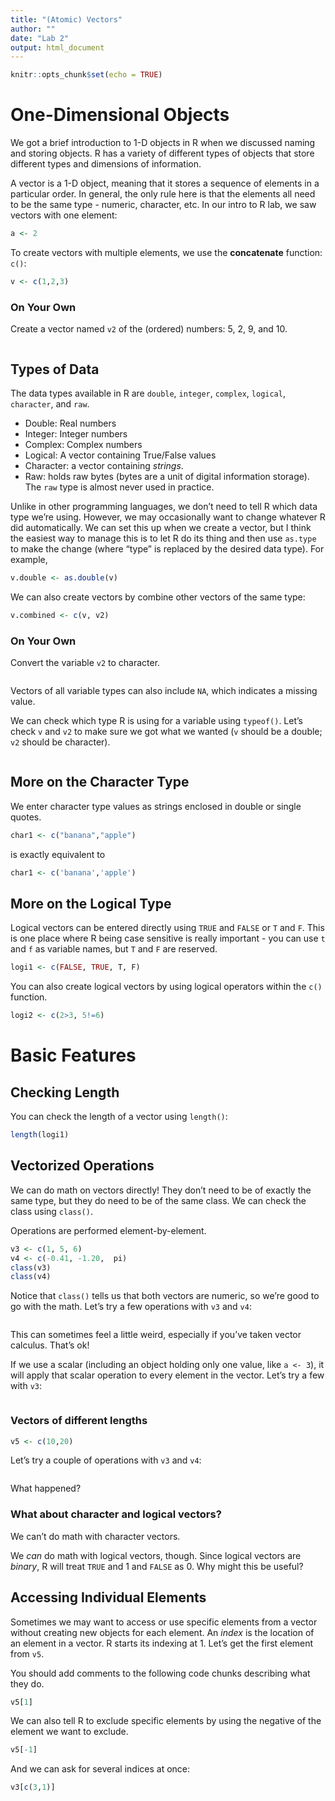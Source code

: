 ```yaml
---
title: "(Atomic) Vectors"
author: ""
date: "Lab 2"
output: html_document
---
```


```r
knitr::opts_chunk$set(echo = TRUE)
```

# One-Dimensional Objects

We got a brief introduction to 1-D objects in R when we discussed naming and storing objects. R has a variety of different types of objects that store different types and dimensions of information. 

A vector is a 1-D object, meaning that it stores a sequence of elements in a particular order. In general, the only rule here is that the elements all need to be the same type - numeric, character, etc. In our intro to R lab, we saw vectors with one element:

```r
a <- 2
```

To create vectors with multiple elements, we use the **concatenate** function: `c()`:

```r
v <- c(1,2,3)
```

### On Your Own

Create a vector named `v2` of the (ordered) numbers: 5, 2, 9, and 10.

```r

```

## Types of Data

The data types available in R are `double`, `integer`, `complex`, `logical`, `character`, and `raw`. 

- Double: Real numbers
- Integer: Integer numbers
- Complex: Complex numbers
- Logical: A vector containing True/False values
- Character: a vector containing *strings*.
- Raw: holds raw bytes (bytes are a unit of digital information storage). The `raw` type is almost never used in practice. 

Unlike in other programming languages, we don't need to tell R which data type we're using. However, we may occasionally want to change whatever R did automatically. We can set this up when we create a vector, but I think the easiest way to manage this is to let R do its thing and then use `as.type` to make the change (where "type" is replaced by the desired data type). For example, 

```r
v.double <- as.double(v)
```

We can also create vectors by combine other vectors of the same type:

```r
v.combined <- c(v, v2)
```

### On Your Own

Convert the variable `v2` to character.

```r

```

Vectors of all variable types can also include `NA`, which indicates a missing value. 

We can check which type R is using for a variable using `typeof()`. Let's check `v` and `v2` to make sure we got what we wanted (`v` should be a double; `v2` should be character).

```r

```

## More on the Character Type

We enter character type values as strings enclosed in double or single quotes. 

```r
char1 <- c("banana","apple")
```

is exactly equivalent to 

```r
char1 <- c('banana','apple')
```

## More on the Logical Type

Logical vectors can be entered directly using `TRUE` and `FALSE` or `T` and `F`. This is one place where R being case sensitive is really important - you can use `t` and `f` as variable names, but `T` and `F` are reserved. 

```r
logi1 <- c(FALSE, TRUE, T, F)
```
You can also create logical vectors by using logical operators within the `c()` function.

```r
logi2 <- c(2>3, 5!=6)
```

# Basic Features

## Checking Length

You can check the length of a vector using `length()`:

```r
length(logi1)
```

## Vectorized Operations

We can do math on vectors directly! They don't need to be of exactly the same type, but they do need to be of the same class. We can check the class using `class()`.

Operations are performed element-by-element. 

```r
v3 <- c(1, 5, 6)
v4 <- c(-0.41, -1.20,  pi)
class(v3)
class(v4)
```

Notice that `class()` tells us that both vectors are numeric, so we're good to go with the math. Let's try a few operations with `v3` and `v4`:

```r

```

This can sometimes feel a little weird, especially if you've taken vector calculus. That's ok!

If we use a scalar (including an object holding only one value, like `a <- 3`), it will apply that scalar operation to every element in the vector. Let's try a few with `v3`:

```r

```

### Vectors of different lengths

```r
v5 <- c(10,20)
```

Let's try a couple of operations with `v3` and `v4`:

```r

```

What happened? 

### What about character and logical vectors?

We can't do math with character vectors.

We *can* do math with logical vectors, though. Since logical vectors are *binary*, R will treat `TRUE` and 1 and `FALSE` as 0. Why might this be useful?

## Accessing Individual Elements

Sometimes we may want to access or use specific elements from a vector without creating new objects for each element. An *index* is the location of an element in a vector. R starts its indexing at 1. Let's get the first element from `v5`.

You should add comments to the following code chunks describing what they do. 

```r
v5[1]
```

We can also tell R to exclude specific elements by using the negative of the element we want to exclude.

```r
v5[-1]
```

And we can ask for several indices at once:

```r
v3[c(3,1)]
```